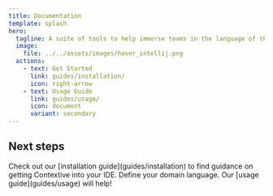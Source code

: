 ```yaml
---
title: Documentation
template: splash
hero:
  tagline: A suite of tools to help immerse teams in the language of their domains.
  image:
    file: ../../assets/images/hover_intellij.png
  actions:
    - text: Get Started
      link: guides/installation/
      icon: right-arrow
    - text: Usage Guide
      link: guides/usage/
      icon: document
      variant: secondary
---
```



## Next steps

<CardGrid stagger>
	<Card title="Install" icon="down-caret">
		Check out our [installation guide](guides/installation) to find guidance on getting Contextive into your IDE.
	</Card>
	<Card title="Define" icon="pencil">
		Define your domain language.  Our [usage guide](guides/usage) will help!
	</Card>
</CardGrid>
